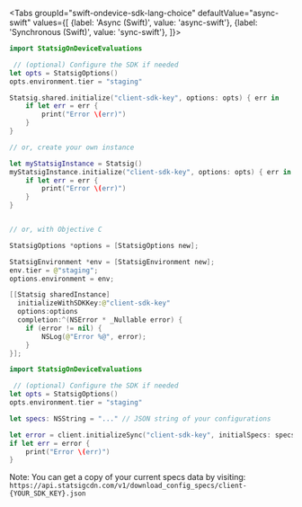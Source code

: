 
<Tabs
  groupId="swift-ondevice-sdk-lang-choice"
  defaultValue="async-swift"
  values={[
    {label: 'Async (Swift)', value: 'async-swift'},
    {label: 'Synchronous (Swift)', value: 'sync-swift'},
  ]}>

  <TabItem value="async-swift">

```swift
import StatsigOnDeviceEvaluations

 // (optional) Configure the SDK if needed
let opts = StatsigOptions()
opts.environment.tier = "staging"

Statsig.shared.initialize("client-sdk-key", options: opts) { err in
    if let err = err {
        print("Error \(err)")
    }
}

// or, create your own instance

let myStatsigInstance = Statsig()
myStatsigInstance.initialize("client-sdk-key", options: opts) { err in
    if let err = err {
        print("Error \(err)")
    }
}


// or, with Objective C

StatsigOptions *options = [StatsigOptions new];

StatsigEnvironment *env = [StatsigEnvironment new];
env.tier = @"staging";
options.environment = env;

[[Statsig sharedInstance] 
  initializeWithSDKKey:@"client-sdk-key"
  options:options
  completion:^(NSError * _Nullable error) {
    if (error != nil) {
        NSLog(@"Error %@", error);
    }
}];
```

  </TabItem>
  <TabItem value="sync-swift">


```swift
import StatsigOnDeviceEvaluations

 // (optional) Configure the SDK if needed
let opts = StatsigOptions()
opts.environment.tier = "staging"

let specs: NSString = "..." // JSON string of your configurations

let error = client.initializeSync("client-sdk-key", initialSpecs: specs)
if let err = error {
    print("Error \(err)")
}
```

Note: You can get a copy of your current specs data by visiting: `https://api.statsigcdn.com/v1/download_config_specs/client-{YOUR_SDK_KEY}.json`


  </TabItem>
</Tabs>


